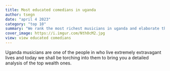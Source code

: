 ```yaml
---
title: Most educated comedians in uganda
author: tsegn
date: "april 4 2023"
category: "top 10"
summary: "We rank the most richest musicians in uganda and elaborate their wealth in greater length"
cover_image: https://i.imgur.com/Nth0cM2.jpg
view: view educated comedians
---
```


Uganda musicians are one of the people in who live extremely extravagant lives and today we shall be torching into them to bring you a detailed analysis of the top wealth ones.
